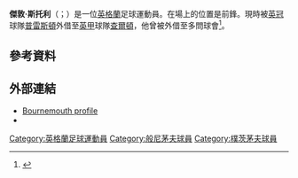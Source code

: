 {{Infobox football biography
| name = Jayden Stockley
| image = 
| caption = 
| fullname = Jayden Connor Stockley<ref>{{cite web |url=https://www.efl.com/siteassets/efl-documents/202021/efl-squad-numbering-11.09.2020.pdf |title=Notification of shirt numbers: Preston North End |publisher=English Football League |page=56 |access-date=25 September 2020 |archive-date=2021-02-14 |archive-url=https://web.archive.org/web/20210214164743/https://www.efl.com/siteassets/efl-documents/202021/efl-squad-numbering-11.09.2020.pdf }}</ref>
| birth_date = {{Birth date and age|1993|09|15|df=y}}<ref name="Jayden Stockley Player Profile" />
| birth_place = [[英格蘭|英格蘭]][[普爾|普爾]]
| height = {{convert|1.88|m|order=flip}}<ref>{{Cite web |url=https://www.pnefc.net/teams/first-team/forward/jayden-stockley/ |title=Preston North End profile |access-date=2021-01-23 |archive-date=2021-01-28 |archive-url=https://web.archive.org/web/20210128172801/https://www.pnefc.net/teams/first-team/forward/jayden-stockley/ }}</ref>
| position = 前鋒
| currentclub = [[查尔顿竞技足球俱乐部|查爾頓]] ([[普雷斯頓足球俱樂部|普雷斯頓]]外借)
| clubnumber = 9
| youthclubs1 = [[伯恩茅斯足球俱乐部|般尼茅夫]]
| youthyears1 = {{0|000}}–2009
| years1 = 2009–2016
| clubs1 = [[伯恩茅斯足球俱乐部|般尼茅夫]]
| caps1 = 16
| goals1 = 0
| clubs2 = → [[多爾切斯特足球會|道徹斯特]] (loan)
| years2 = 2011
| caps2 = 5
| goals2 = 2
| years3 = 2011–2012
| clubs3 = → [[艾宁顿斯坦利足球俱乐部|阿克寧頓]] (loan)
| caps3 = 9
| goals3 = 3
| years4 = 2012–2013
| clubs4 = → [[沃金足球俱乐部|禾京]] (loan)
| caps4 = 26
| goals4 = 10
| years5 = 2013
| clubs5 = → [[莱顿东方足球俱乐部|奧連特]] (loan)
| caps5 = 8
| goals5 = 1
| years6 = 2013–2014
| clubs6 = → [[托奎联足球俱乐部|托基聯]] (loan)
| caps6 = 19
| goals6 = 1
| years7 = 2014
| clubs7 = → [[剑桥联足球俱乐部|劍橋聯]] (loan)
| caps7 = 3
| goals7 = 2
| years8 = 2015
| clubs8 = → [[卢顿足球俱乐部|盧頓]] (loan)
| caps8 = 13
| goals8 = 3
| years9 = 2015–2016
| clubs9 = → [[朴茨茅斯足球俱乐部|樸茨茅夫]] (loan)
| caps9 = 9
| goals9 = 2
| years10 = 2016
| clubs10 = → [[埃克塞特城足球俱乐部|雅息特]] (loan)
| caps10 = 22
| goals10 = 10
| years11 = 2016–2017
| clubs11 = [[阿伯丁足球俱乐部|鴨巴甸]]
| caps11 = 27
| goals11 = 5
| years12 = 2017–2019
| clubs12 = [[埃克塞特城足球俱乐部|雅息特]]
| caps12 = 66
| goals12 = 35
| years13 = 2019–
| clubs13 = [[普雷斯頓足球俱樂部|普雷斯頓]]
| caps13 = 65
| goals13 = 8
| years14 = 2021–
| clubs14 = → [[查尔顿竞技足球俱乐部|查爾頓]] (loan)
| caps14 = 0
| goals14 = 0
| club-update = 16:10, 22 January 2021 (UTC)
}}

'''傑敦·斯托利'''（{{lang-en|Jayden Stockley}}；{{bd|1993年|9月15日}}）是一位[[英格蘭|英格蘭]]足球運動員。在場上的位置是前鋒。現時被[[英冠|英冠]]球隊[[普雷斯頓足球俱樂部|普雷斯頓]]外借至[[英甲|英甲]]球隊[[查尔顿竞技足球俱乐部|查爾頓]]，他曾被外借至多問球會<ref>{{cite web |url=http://www.afcb.co.uk/news/article/loan-update-stockley-returns-from-luton-loan-spell-2397002.aspx |title=存档副本 |accessdate=2016-06-28 |deadurl=yes |archiveurl=https://web.archive.org/web/20160815233907/http://www.afcb.co.uk/news/article/loan-update-stockley-returns-from-luton-loan-spell-2397002.aspx |archivedate=2016-08-15 }}</ref>。

==參考資料==
{{Reflist}}

==外部連結==
*[http://www.afcb.co.uk/page/ProfilesDetail/0,,10324~49477,00.html Bournemouth profile] {{Wayback|url=http://www.afcb.co.uk/page/ProfilesDetail/0,,10324~49477,00.html |date=20120519114253 }}
*{{soccerbase|52400}}

{{DEFAULTSORT:Stockley, Jayden}}
[[Category:英格蘭足球運動員|Category:英格蘭足球運動員]]
[[Category:般尼茅夫球員|Category:般尼茅夫球員]]
[[Category:樸茨茅夫球員|Category:樸茨茅夫球員]]